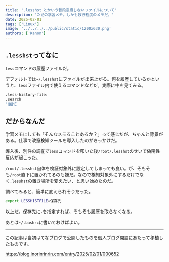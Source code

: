 ```yaml
---
title: '.lesshst とかいう普段意識しないファイルについて'
description: 'ただの学習メモ。しかも数行程度のメモだ。'
date: 2025-02-01
tags: ['Linux']
image: '../../../../public/static/1200x630.png'
authors: ['Kanon']
---
```



## `.lesshst`ってなに

`less`コマンドの履歴ファイルだ。

デフォルトでは`~/.lesshst`にファイルが出来上がる。何を履歴しているかというと、`less`ファイル内で使えるコマンドなどだ。実際に中を見てみる。

```bash
.less-history-file:
.search
"HOME
```

## だからなんだ

学習メモにしても「そんなメモることあるか？」って感じだが、ちゃんと背景がある。仕事で改竄検知ツールを導入したのがきっかけだ。

導入後、別件の調査で`less`コマンドを叩いた後`/root/.lesshst`のせいで偽陽性反応が起こった。

`/root/.lesshst`自体を検証対象外に設定してしまっても良い。が、そもそも`/root`直下に置かれてるのも嫌だ。なので検知対象外にするだけでなく`.lesshst`の置き場所を変えたい、と思い始めたのだ。

調べてみると、簡単に変えられそうだった。

```bash
export LESSHISTFILE=保存先
```

以上だ。保存先に`-`を指定すれば、そもそも履歴を取らなくなる。

あとは`~/.bashrc`に書いておけばよい。

---

この記事は当初はてなブログで公開したものを個人ブログ開設にあたって移植したものです。

https://blog.inorinrinrin.com/entry/2025/02/01/000652
